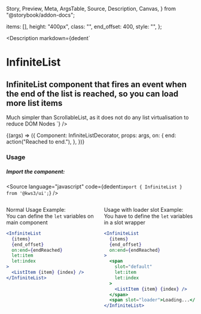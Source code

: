   Story,
  Preview,
  Meta,
  ArgsTable,
  Source,
  Description,
  Canvas,
} from "@storybook/addon-docs";

  items: [],
  height: "400px",
  class: "",
  end_offset: 400,
  style: "",
};

<Version />

<Meta
  title="Helpers/InfiniteList"
  component={InfiniteList}
  args={args}
  argTypes={{}}
/>

<Description
  markdown={dedent`
# InfiniteList
## InfiniteList component that fires an event when the end of the list is reached, so you can load more list items
Much simpler than ScrollableList, as it does not do any list virtualisation to reduce DOM Nodes
`}
/>

<Canvas>
  <Story name="InfiniteList" args={args}>
    {(args) => ({
      Component: InfiniteListDecorator,
      props: args,
      on: {
        end: action("Reached to end."),
      },
    })}
  </Story>
</Canvas>

<ArgsTable story="InfiniteList" />

### Usage

##### Import the component:

<Source
  language="javascript"
  code={dedent`import { InfiniteList } from '@kws3/ui';`}
/>

<div class="columns">
<div class="column">
<p>Normal Usage Example:
<br/>You can define the <code>let</code> variables on main component</p>

```jsx
<InfiniteList
  {items}
  {end_offset}
  on:end={endReached}
  let:item
  let:index
>
  <ListItem {item} {index} />
</InfiniteList>
```

</div>
<div class="column">
<p>Usage with loader slot Example:
<br/>You have to define the <code>let</code> variables in a slot wrapper</p>

```jsx
<InfiniteList
  {items}
  {end_offset}
  on:end={endReached}
>
  <span
    slot="default"
    let:item
    let:index
  >
    <ListItem {item} {index} />
  </span>
  <span slot="loader">Loading...</span>
</InfiniteList>
```

</div>
</div>
